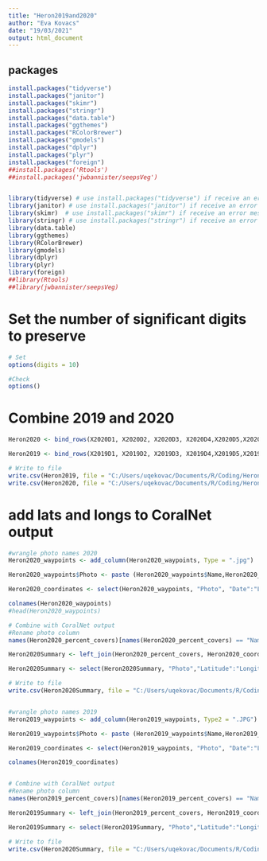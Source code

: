 ```yaml
---
title: "Heron2019and2020"
author: "Eva Kovacs"
date: "19/03/2021"
output: html_document
---
```


## packages

```r
install.packages("tidyverse")
install.packages("janitor")
install.packages("skimr")
install.packages("stringr")
install.packages("data.table")
install.packages("ggthemes")
install.packages("RColorBrewer")
install.packages("gmodels")
install.packages("dplyr")
install.packages("plyr")
install.packages("foreign")
##install.packages('Rtools')
##install.packages('jwbannister/seepsVeg')


library(tidyverse) # use install.packages("tidyverse") if receive an error message
library(janitor) # use install.packages("janitor") if receive an error message
library(skimr)  # use install.packages("skimr") if receive an error message
library(stringr) # use install.packages("stringr") if receive an error message
library(data.table)
library(ggthemes)
library(RColorBrewer)
library(gmodels)
library(dplyr)
library(plyr)
library(foreign)
##library(Rtools)
##library(jwbannister/seepsVeg)

```


# Set the number of significant digits to preserve

```r

# Set
options(digits = 10)

#Check
options()

```

# Combine 2019 and 2020

```r
Heron2020 <- bind_rows(X2020D1, X2020D2, X2020D3, X2020D4,X2020D5,X2020S1,X2020S2,X2020S3,X2020S4, X2020S5)

Heron2019 <- bind_rows(X2019D1, X2019D2, X2019D3, X2019D4,X2019D5,X2019D6,X2019D7, X2019S1,X2019S2)

# Write to file
write.csv(Heron2019, file = "C:/Users/uqekovac/Documents/R/Coding/HeronFigures/HeronPangaea/data/Heron2019_waypoints.csv")
write.csv(Heron2020, file = "C:/Users/uqekovac/Documents/R/Coding/HeronFigures/HeronPangaea/data/Heron2020_waypoints.csv")

```


# add lats and longs to CoralNet output

```r
#wrangle photo names 2020
Heron2020_waypoints <- add_column(Heron2020_waypoints, Type = ".jpg")

Heron2020_waypoints$Photo <- paste (Heron2020_waypoints$Name,Heron2020_waypoints$Type)

Heron2020_coordinates <- select(Heron2020_waypoints, "Photo", "Date":"Longitude")

colnames(Heron2020_waypoints)
#head(Heron2020_waypoints)

# Combine with CoralNet output
#Rename photo column
names(Heron2020_percent_covers)[names(Heron2020_percent_covers) == "Name"] <- "Photo"

Heron2020Summary <- left_join(Heron2020_percent_covers, Heron2020_coordinates, by = "Photo")

Heron2020Summary <- select(Heron2020Summary, "Photo","Latitude":"Longitude", "ACR-BRA":"Date" )

# Write to file
write.csv(Heron2020Summary, file = "C:/Users/uqekovac/Documents/R/Coding/HeronFigures/HeronPangaea/Cover/Heron2020Summary.csv")


#wrangle photo names 2019
Heron2019_waypoints <- add_column(Heron2019_waypoints, Type2 = ".JPG")

Heron2019_waypoints$Photo <- paste (Heron2019_waypoints$Name,Heron2019_waypoints$Type2)

Heron2019_coordinates <- select(Heron2019_waypoints, "Photo", "Date":"Longitude")

colnames(Heron2019_coordinates)


# Combine with CoralNet output
#Rename photo column
names(Heron2019_percent_covers)[names(Heron2019_percent_covers) == "Name"] <- "Photo"

Heron2019Summary <- left_join(Heron2019_percent_covers, Heron2019_coordinates, by = "Photo")

Heron2019Summary <- select(Heron2019Summary, "Photo","Latitude":"Longitude", "ACR-BRA":"Date" )

# Write to file
write.csv(Heron2020Summary, file = "C:/Users/uqekovac/Documents/R/Coding/HeronFigures/HeronPangaea/Cover/Heron2020Summary.csv")

```

